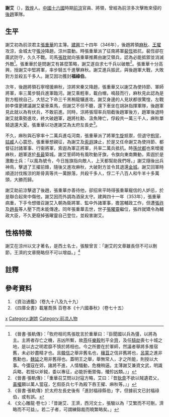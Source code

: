 '''謝艾'''（{{bd|？||353年|catIdx=X}}），[[敦煌郡|敦煌]]人。[[中國|中國]][[十六國|十六國]]時期[[前涼|前涼]]官員、將領，曾經為前涼多次擊敗來侵的[[後趙|後趙]]軍隊。

== 生平 ==
謝艾初為前涼君主[[張重華|張重華]]的主簿。[[建興_(晉愍帝)|建興]]三十四年（346年），後趙將領[[麻秋|麻秋]]、[[王擢|王擢]]攻涼，金城太守[[張沖|張沖]]降趙，涼州震動。時張重華派了征南將軍[[裴恆|裴恆]]抵抗，裴恆卻在廣武防守，久久不戰。司馬[[張耽|張耽]]就向張重華推薦由謝艾領兵，認為必能抵禦並消滅外敵<ref>《晉書·張軌傳》：「牧府相司馬張耽言於重華曰：『臣聞國以兵為彊，以將為主。主將者存亡之機，吉凶所繫，故[[燕國|燕]]任[[樂毅|樂毅]]剋平全[[齊國|齊]]，及任[[騎劫|騎劫]]喪七十城之地，是以古之明君靡不慎於將相也。今之所要在於軍師，然議者舉將多推宿舊，未必妙盡精才也。且[[韓信|韓信]]之舉非舊名也，[[穰苴|穰苴]]之信非舊將也，[[呂蒙|呂蒙]]之進非舊勳也，[[魏延|魏延]]之用非舊得也。蓋明王之舉，舉無常人，才之所能，則授以大事。今彊寇在郊，諸將不進，人情騷動，危機稍逼。主薄謝艾兼資文武，明識兵略，若授以斧鉞，委以專征，必能折衝禦侮，殲殄凶類。』」</REF>。張重華於是問謝艾有甚麼策略，謝艾遂自求七千兵以破敵<ref>《晉書·張軌傳》：「重華召艾問以討寇方略，艾曰：『昔[[耿弇|耿弇]]不欲以賊遺君父，[[黃權|黃權]]願以萬人當寇，乞假臣兵七千為殿下吞王擢、麻秋等。』」</REF>。張重華十分高興，授謝艾中堅將軍，率步騎五千進擊麻秋。謝艾進兵振武，與後趙軍大戰，大敗對方並殺五千多人。謝艾因功獲封'''福祿伯'''。

次年，後趙將領石寧增援麻秋，涼將宋秦又降趙，張重華又以謝艾為使持節、軍師將軍，率三萬步騎兵進軍臨河。謝艾乘輕車，載白帽，鳴鼓而行，麻秋見此認為是對方輕視自己，大怒之下命三千黑矟龍驤進攻。謝艾身邊的人見狀都很驚惶，左戰帥李偉更建議謝艾棄車乘馬，但謝艾不但不聽，還下車坐在胡牀指揮軍隊，後趙軍見此就以為有伏兵，不敢前進。同時，涼將張瑁率兵阻截後趙軍後方，趙軍後退時謝艾就乘勢進攻，終大破趙軍，趙將杜勳、汲魚陣亡，俘殺共一萬三千人，麻秋單騎退還大夏。張重華以功進謝艾為太府左長史<ref>《晉書·張軌傳》於太府左長史後有「進封福祿縣伯」字，但據前文已封福祿伯，或有誤。</ref>。

不久，麻秋與石寧率十二萬兵進屯河南，張重華派了將軍[[牛旋|牛旋]]抵禦，但退守[[枹罕|枹罕]]，[[姑臧|姑臧]]人心震恐，張重華想親征，為謝艾及[[索遐|索遐]]諫止，於是又任命謝艾為使持節、都督征討諸軍事、行衞將軍，索遐為軍正將軍，共率二萬兵抵抗。時[[孫伏都|孫伏都]]也來增援麻秋，趙軍遂於[[長最|長最]]築城。謝艾誓師時有風吹動牙旗，令旗向東南舞動，索遐於是激勵士兵：「以風為號令，今日旌旗指向敵人，上天都幫助我們呀。」謝艾隨後出兵神鳥，擊退了王擢前鋒，隨後又進攻麻秋，大破對方並令其退還[[金城郡|金城]]。謝艾回軍時順道討伐叛涼的斯骨真等共一萬餘落，共殺千多人，俘二千八百人和牛羊十多萬頭，大勝而歸。

謝艾助前涼擊退了後趙，張重華亦善待他，卻招來平時得張重華寵信的人妒忌，於是聯合起來中傷他，謝艾因而外調為酒泉太守。建興四十一年（353年），張重華病重，下手令想徵召謝艾入朝為衞將軍、監中外諸軍事，擔當輔政工作，但遭[[張祚|張祚]]及[[趙長|趙長]]等人壓下而未能傳達。同年張重華去世，世子[[張曜靈|張曜靈]]繼位，張祚就矯令為輔政大臣，不久更廢掉張曜靈自己登位，並殺害謝艾。

== 性格特徵 ==
謝艾在涼州以文才著名，是西土名士，張駿曾言：「謝艾的文章雖長但不可以刪節，王濟的文章簡略但不可以增益。」<ref>《文心雕龍·卷七》：「昔謝艾、王濟，西河文士，張駿以為『艾繁而不可刪，濟略而不可益』。若二子者，可謂練鎔裁而曉繁略矣。」</ref>

== 註釋 ==
{{reflist}}

== 參考資料 ==
#《資治通鑑》（卷九十八及九十九）
#《四庫全書》載屠喬孫 百卷本《十六國春秋》（卷七十五）

[[Category:五胡十六国军事人物|x]]
[[Category:謝姓|Category:謝姓]]
[[Category:前凉人物|Category:前凉人物]]